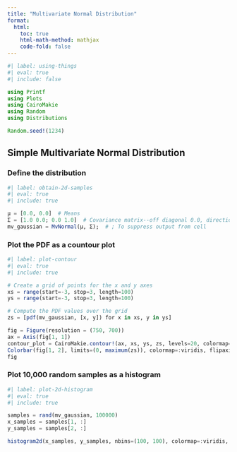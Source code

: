 ```yaml
---
title: "Multivariate Normal Distribution"
format:
  html:
    toc: true
    html-math-method: mathjax
    code-fold: false
---
```


```julia
#| label: using-things
#| eval: true
#| include: false

using Printf
using Plots
using CairoMakie
using Random
using Distributions

Random.seed!(1234)
```

## Simple Multivariate Normal Distribution

### Define the distribution

```julia
#| label: obtain-2d-samples
#| eval: true
#| include: true

μ = [0.0, 0.0]  # Means
Σ = [1.0 0.0; 0.0 1.0]  # Covariance matrix--off diagonal 0.0, directions uncorrelated.
mv_gaussian = MvNormal(μ, Σ);  # ; To suppress output from cell
```

### Plot the PDF as a countour plot

```julia
#| label: plot-contour
#| eval: true
#| include: true

# Create a grid of points for the x and y axes
xs = range(start=-3, stop=3, length=100)
ys = range(start=-3, stop=3, length=100)

# Compute the PDF values over the grid
zs = [pdf(mv_gaussian, [x, y]) for x in xs, y in ys]

fig = Figure(resolution = (750, 700))
ax = Axis(fig[1, 1])
contour_plot = CairoMakie.contour!(ax, xs, ys, zs, levels=20, colormap=:viridis, linewidth = 3)
Colorbar(fig[1, 2], limits=(0, maximum(zs)), colormap=:viridis, flipaxis=false, size=50)
fig
```

### Plot 10,000 random samples as a histogram

```julia
#| label: plot-2d-histogram
#| eval: true
#| include: true

samples = rand(mv_gaussian, 100000)
x_samples = samples[1, :]
y_samples = samples[2, :]

histogram2d(x_samples, y_samples, nbins=(100, 100), colormap=:viridis, normalize=true, size=(700, 600))
```
